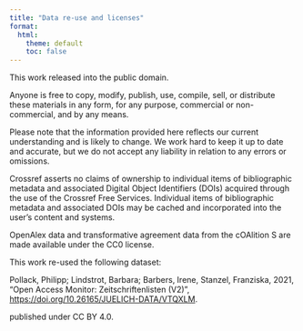 ```yaml
---
title: "Data re-use and licenses"
format:
  html:
    theme: default
    toc: false
---
```


This work released into the public domain.

Anyone is free to copy, modify, publish, use, compile, sell, or distribute these materials in any form, for any purpose, commercial or non-commercial, and by any means.

Please note that the information provided here reflects our current understanding and is likely to change. We work hard to keep it up to date and accurate, but we do not accept any liability in relation to any errors or omissions.

Crossref asserts no claims of ownership to individual items of bibliographic metadata and associated Digital Object Identifiers (DOIs) acquired through the use of the Crossref Free Services. Individual items of bibliographic metadata and associated DOIs may be cached and incorporated into the user's content and systems.

OpenAlex data and transformative agreement data from the cOAlition S are made available under the CC0 license.

This work re-used the following dataset:

Pollack, Philipp; Lindstrot, Barbara; Barbers, Irene, Stanzel, Franziska, 2021, "Open Access Monitor: Zeitschriftenlisten (V2)", <https://doi.org/10.26165/JUELICH-DATA/VTQXLM>.

published under CC BY 4.0.